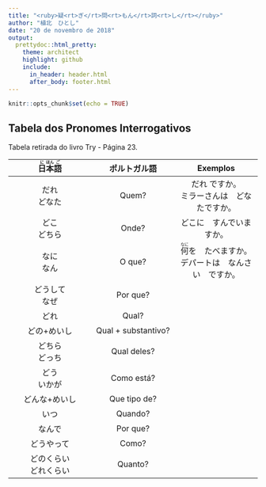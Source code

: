 ```yaml
---
title: "<ruby>疑<rt>ぎ</rt>問<rt>もん</rt>詞<rt>し</rt></ruby>"
author: "植北　ひとし"
date: "20 de novembro de 2018"
output:
  prettydoc::html_pretty:
    theme: architect
    highlight: github
    include:
      in_header: header.html
      after_body: footer.html
---
```


```r
knitr::opts_chunk$set(echo = TRUE)
```

## Tabela dos Pronomes Interrogativos

Tabela retirada do livro Try - Página 23.

|<ruby>日<rt>に</rt>本<rt>ほん</rt>語<rt>ご</rt></ruby>|ポルトガル語|Exemplos|
|:-:|:-:|:-:|
|だれ<br>どなた|Quem?|だれ ですか。<br>ミラーさんは　どなたですか。|
|どこ<br>どちら|Onde?|どこに　すんでいますか。|
|なに<br>なん|O que?|<ruby>何<rt>なに</rt></ruby>を　たべますか。<br>デパートは　なんさい　ですか。|
|どうして<br>なぜ|Por que?||
|どれ|Qual?||
|どの+めいし|Qual + substantivo?||
|どちら<br>どっち|Qual deles?||
|どう<br>いかが|Como está?||
|どんな+めいし|Que tipo de?||
|いつ|Quando?||
|なんで|Por que?||
|どうやって|Como?||
|どのくらい<br>どれくらい|Quanto?||